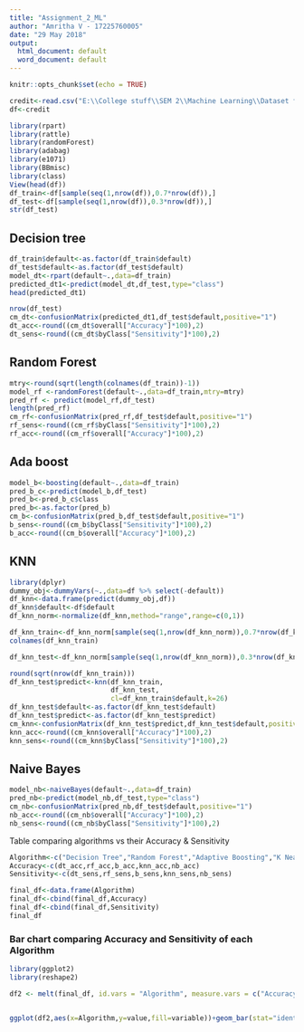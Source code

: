 ---
title: "Assignment_2_ML"
author: "Amritha V - 17225760005"
date: "29 May 2018"
output:
  html_document: default
  word_document: default
---

```{r setup, include=FALSE}
knitr::opts_chunk$set(echo = TRUE)
```

```{r}
credit<-read.csv("E:\\College stuff\\SEM 2\\Machine Learning\\Dataset for assignments\\credit-default.csv")
df<-credit

library(rpart)
library(rattle)
library(randomForest)
library(adabag)
library(e1071)
library(BBmisc)
library(class)
View(head(df))
df_train<-df[sample(seq(1,nrow(df)),0.7*nrow(df)),]
df_test<-df[sample(seq(1,nrow(df)),0.3*nrow(df)),]
str(df_test)

```

## Decision tree
```{r}
df_train$default<-as.factor(df_train$default)
df_test$default<-as.factor(df_test$default)
model_dt<-rpart(default~.,data=df_train)
predicted_dt1<-predict(model_dt,df_test,type="class")
head(predicted_dt1)

nrow(df_test)
cm_dt<-confusionMatrix(predicted_dt1,df_test$default,positive="1")
dt_acc<-round((cm_dt$overall["Accuracy"]*100),2)
dt_sens<-round((cm_dt$byClass["Sensitivity"]*100),2)
```
## Random Forest
```{r}

mtry<-round(sqrt(length(colnames(df_train))-1))
model_rf <-randomForest(default~.,data=df_train,mtry=mtry)
pred_rf <- predict(model_rf,df_test)
length(pred_rf)
cm_rf<-confusionMatrix(pred_rf,df_test$default,positive="1")
rf_sens<-round((cm_rf$byClass["Sensitivity"]*100),2)
rf_acc<-round((cm_rf$overall["Accuracy"]*100),2)
```

## Ada boost
```{r}
model_b<-boosting(default~.,data=df_train)
pred_b_c<-predict(model_b,df_test)
pred_b<-pred_b_c$class
pred_b<-as.factor(pred_b)
cm_b<-confusionMatrix(pred_b,df_test$default,positive="1")
b_sens<-round((cm_b$byClass["Sensitivity"]*100),2)
b_acc<-round((cm_b$overall["Accuracy"]*100),2)

```

## KNN
```{r}
library(dplyr)
dummy_obj<-dummyVars(~.,data=df %>% select(-default))
df_knn<-data.frame(predict(dummy_obj,df))
df_knn$default<-df$default
df_knn_norm<-normalize(df_knn,method="range",range=c(0,1))

df_knn_train<-df_knn_norm[sample(seq(1,nrow(df_knn_norm)),0.7*nrow(df_knn_norm)),]
colnames(df_knn_train)

df_knn_test<-df_knn_norm[sample(seq(1,nrow(df_knn_norm)),0.3*nrow(df_knn_norm)),]

round(sqrt(nrow(df_knn_train)))
df_knn_test$predict<-knn(df_knn_train,
                         df_knn_test,
                         cl=df_knn_train$default,k=26)
df_knn_test$default<-as.factor(df_knn_test$default)
df_knn_test$predict<-as.factor(df_knn_test$predict)
cm_knn<-confusionMatrix(df_knn_test$predict,df_knn_test$default,positive = "1")
knn_acc<-round((cm_knn$overall["Accuracy"]*100),2)
knn_sens<-round((cm_knn$byClass["Sensitivity"]*100),2)
```
## Naive Bayes
```{r}
model_nb<-naiveBayes(default~.,data=df_train)
pred_nb<-predict(model_nb,df_test,type="class")
cm_nb<-confusionMatrix(pred_nb,df_test$default,positive="1")
nb_acc<-round((cm_nb$overall["Accuracy"]*100),2)
nb_sens<-round((cm_nb$byClass["Sensitivity"]*100),2)
```

Table comparing algorithms vs their Accuracy & Sensitivity
```{r}
Algorithm<-c("Decision Tree","Random Forest","Adaptive Boosting","K Nearest Neighbours","Naive Bayes")
Accuracy<-c(dt_acc,rf_acc,b_acc,knn_acc,nb_acc)
Sensitivity<-c(dt_sens,rf_sens,b_sens,knn_sens,nb_sens)

final_df<-data.frame(Algorithm)
final_df<-cbind(final_df,Accuracy)
final_df<-cbind(final_df,Sensitivity)
final_df
```
### Bar chart comparing Accuracy and Sensitivity of each Algorithm
```{r}
library(ggplot2)
library(reshape2)

df2 <- melt(final_df, id.vars = "Algorithm", measure.vars = c("Accuracy", "Sensitivity"))


ggplot(df2,aes(x=Algorithm,y=value,fill=variable))+geom_bar(stat="identity",position=position_dodge())+theme_bw() + theme(axis.title.x = element_blank(),              axis.title.y = element_blank())

```

